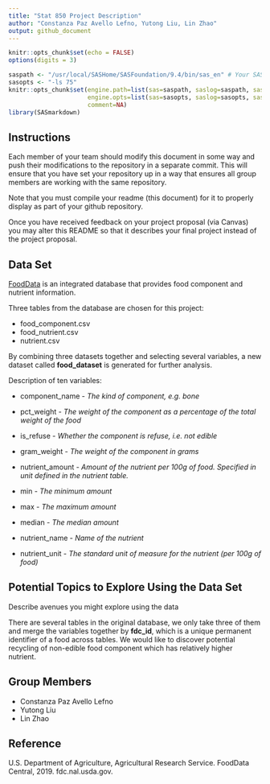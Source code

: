 ```yaml
---
title: "Stat 850 Project Description"
author: "Constanza Paz Avello Lefno, Yutong Liu, Lin Zhao"
output: github_document
---
```


```r
knitr::opts_chunk$set(echo = FALSE)
options(digits = 3)
```

```r

saspath <- "/usr/local/SASHome/SASFoundation/9.4/bin/sas_en" # Your SAS path goes here
sasopts <- "-ls 75"
knitr::opts_chunk$set(engine.path=list(sas=saspath, saslog=saspath, sashtml=saspath),
                      engine.opts=list(sas=sasopts, saslog=sasopts, sashtml=sasopts), 
                      comment=NA)
library(SASmarkdown)
```

## Instructions

Each member of your team should modify this document in some way and push their modifications to the repository in a separate commit. This will ensure that you have set your repository up in a way that ensures all group members are working with the same repository. 

Note that you must compile your readme (this document) for it to properly display as part of your github repository. 

Once you have received feedback on your project proposal (via Canvas) you may alter this README so that it describes your final project instead of the project proposal. 

## Data Set

[FoodData](https://fdc.nal.usda.gov/fdc-datasets/FoodData_Central_csv_2020-04-29.zip) is an integrated database that provides food component and nutrient information.

Three tables from the database are chosen for this project:

* food_component.csv
* food_nutrient.csv
* nutrient.csv

By combining three datasets together and selecting several variables, a new dataset called **food_dataset** is generated for further analysis.

Description of ten variables:

* component_name - _The kind of component, e.g. bone_
   
* pct_weight - _The weight of the component as a percentage of the total weight of the food_
   
* is_refuse - _Whether the component is refuse, i.e. not edible_

* gram_weight - _The weight of the component in grams_

* nutrient_amount - _Amount of the nutrient per 100g of food. Specified in unit defined in the nutrient table._
   
* min - _The minimum amount_

* max - _The maximum amount_

* median - _The median amount_

* nutrient_name - _Name of the nutrient_

* nutrient_unit - _The standard unit of measure for the nutrient (per 100g of food)_


## Potential Topics to Explore Using the Data Set
Describe avenues you might explore using the data

There are several tables in the original database, we only take three of them and merge the variables together by **fdc_id**, which is a unique permanent identifier of a food across tables. We would like to discover potential recycling of non-edible food component which has relatively higher nutrient.

## Group Members

* Constanza Paz Avello Lefno
* Yutong Liu
* Lin Zhao

## Reference

U.S. Department of Agriculture, Agricultural Research Service. FoodData Central, 2019. fdc.nal.usda.gov.
